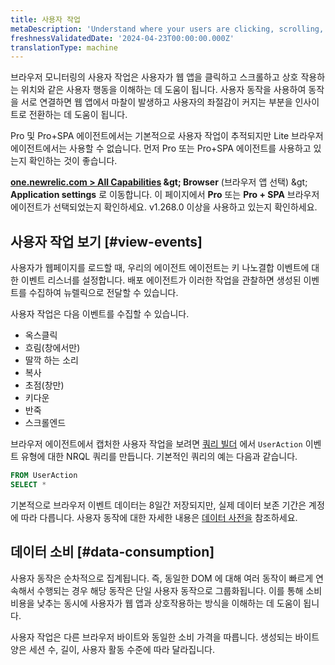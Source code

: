 ```yaml
---
title: 사용자 작업
metaDescription: 'Understand where your users are clicking, scrolling, and interacting with your web app using user actions in New Relic Browser.'
freshnessValidatedDate: '2024-04-23T00:00:00.000Z'
translationType: machine
---
```


브라우저 모니터링의 사용자 작업은 사용자가 웹 앱을 클릭하고 스크롤하고 상호 작용하는 위치와 같은 사용자 행동을 이해하는 데 도움이 됩니다. 사용자 동작을 사용하여 동작을 서로 연결하면 웹 앱에서 마찰이 발생하고 사용자의 좌절감이 커지는 부분을 인사이트로 전환하는 데 도움이 됩니다.

Pro 및 Pro+SPA 에이전트에서는 기본적으로 사용자 작업이 추적되지만 Lite 브라우저 에이전트에서는 사용할 수 없습니다. 먼저 Pro 또는 Pro+SPA 에이전트를 사용하고 있는지 확인하는 것이 좋습니다.

<DNT>**[one.newrelic.com &gt; All Capabilities](https://one.newrelic.com/all-capabilities) &amp;gt; Browser**</DNT> (브라우저 앱 선택) &amp;gt; <DNT>**Application settings**</DNT> 로 이동합니다. 이 페이지에서 <DNT>**Pro**</DNT> 또는 <DNT>**Pro + SPA**</DNT> 브라우저 에이전트가 선택되었는지 확인하세요. v1.268.0 이상을 사용하고 있는지 확인하세요.

## 사용자 작업 보기 [#view-events]

사용자가 웹페이지를 로드할 때, 우리의 에이전트 에이전트는 키 나노결합 이벤트에 대한 이벤트 리스너를 설정합니다. 배포 에이전트가 이러한 작업을 관찰하면 생성된 이벤트를 수집하여 뉴렐릭으로 전달할 수 있습니다.

사용자 작업은 다음 이벤트를 수집할 수 있습니다.

* 옥스클릭
* 흐림(창에서만)
* 딸깍 하는 소리
* 복사
* 초점(창만)
* 키다운
* 반죽
* 스크롤엔드

브라우저 에이전트에서 캡처한 사용자 작업을 보려면 [쿼리 빌더](/docs/query-your-data/explore-query-data/query-builder/introduction-query-builder/) 에서 `UserAction` 이벤트 유형에 대한 NRQL 쿼리를 만듭니다. 기본적인 쿼리의 예는 다음과 같습니다.

```sql
FROM UserAction 
SELECT *
```

기본적으로 브라우저 이벤트 데이터는 8일간 저장되지만, 실제 데이터 보존 기간은 계정에 따라 다릅니다. 사용자 동작에 대한 자세한 내용은 [데이터 사전을](/attribute-dictionary/) 참조하세요.

## 데이터 소비 [#data-consumption]

사용자 동작은 순차적으로 집계됩니다. 즉, 동일한 DOM 에 대해 여러 동작이 빠르게 연속해서 수행되는 경우 해당 동작은 단일 사용자 동작으로 그룹화됩니다. 이를 통해 소비 비용을 낮추는 동시에 사용자가 웹 앱과 상호작용하는 방식을 이해하는 데 도움이 됩니다.

사용자 작업은 다른 브라우저 바이트와 동일한 소비 가격을 따릅니다. 생성되는 바이트 양은 세션 수, 길이, 사용자 활동 수준에 따라 달라집니다.